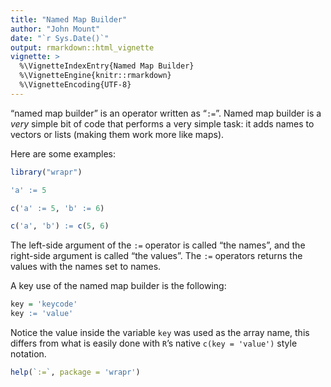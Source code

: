 ```yaml
---
title: "Named Map Builder"
author: "John Mount"
date: "`r Sys.Date()`"
output: rmarkdown::html_vignette
vignette: >
  %\VignetteIndexEntry{Named Map Builder}
  %\VignetteEngine{knitr::rmarkdown}
  %\VignetteEncoding{UTF-8}
---
```


"named map builder" is an operator written as "`:=`".  Named map builder is a *very* simple bit of code that performs a very simple task: it adds names to vectors or lists (making them work more like maps).

Here are some examples:

```r
library("wrapr")

'a' := 5

c('a' := 5, 'b' := 6)

c('a', 'b') := c(5, 6)
```

The left-side argument of the `:=` operator is called "the names", and the right-side argument is called "the values".  The `:=` operators returns the values with the names set to names.

A key use of the named map builder is the following:

```r
key = 'keycode'
key := 'value'
```

Notice the value inside the variable `key` was used as the array name, this differs from 
what is easily done with `R`'s native `c(key = 'value')` style notation.


```r
help(`:=`, package = 'wrapr')
```
